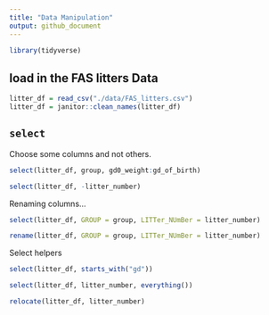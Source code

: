```yaml
---
title: "Data Manipulation"
output: github_document
---
```


```r
library(tidyverse)
```

## load in the FAS litters Data

```r
litter_df = read_csv("./data/FAS_litters.csv")
litter_df = janitor::clean_names(litter_df)
```

## `select`

Choose some columns and not others.

```r
select(litter_df, group, gd0_weight:gd_of_birth)
```

```r
select(litter_df, -litter_number)
```

Renaming columns...

```r
select(litter_df, GROUP = group, LITTer_NUmBer = litter_number)
```

```r
rename(litter_df, GROUP = group, LITTer_NUmBer = litter_number)
```

Select helpers

```r
select(litter_df, starts_with("gd"))
```

```r
select(litter_df, litter_number, everything())
```

```r
relocate(litter_df, litter_number)
```

